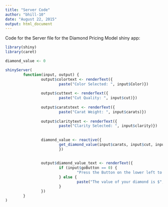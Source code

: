 ```yaml
---
title: "Server Code"
author: "bhill-10"
date: "August 22, 2015"
output: html_document
---
```


Code for the Server file for the Diamond Pricing Model shiny app:

```r
library(shiny)
library(caret)

diamond_value <- 0

shinyServer(
        function(input, output) {
                output$colortext <- renderText({ 
                        paste("Color Selected: ", input$Color)})
                
                output$cuttext <- renderText({
                        paste("Cut Quality: ", input$cut)})
                
                output$caratstext <- renderText({
                        paste("Carat Weight: ", input$carats)})
                
                output$claritytext <- renderText({
                        paste("Clarity Selected: ", input$clarity)})
         
                
                diamond_value <- reactive({
                        get_diamond_value(input$carats, input$cut, input$Color, input$clarity, temp)
                        })
                
                
                output$diamond_value_text <- renderText({
                        if (input$goButton == 0) {
                                "Press the Button on the lower left to calculate the value of your diamond."
                        } else {
                                paste("The value of your diamond is $", diamond_value())
                        }
                })
        }
)
```

